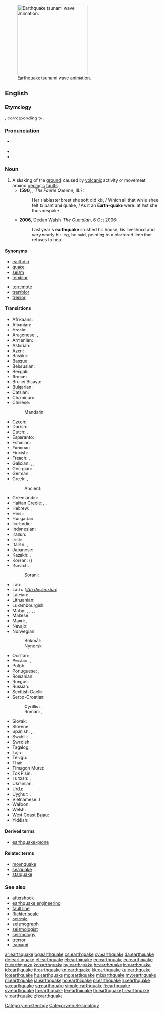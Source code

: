{{versity|Tectonic hazards/Earthquake}}
[[File:2004 tsunami animation.gif|thumb|230px|Earthquake tsunami wave [[animation]].]]
==English==
{{wikipedia}}

===Etymology===
{{etyl|enm|en}} {{term|ertheqwake|lang=enm}}, corresponding to {{compound|earth|quake|lang=en}}.

===Pronunciation===
* {{a|UK}} {{IPA|/ˈəːθkweɪk/|lang=en}}
* {{audio|En-us-earthquake.ogg|Audio (USA)|lang=en}}
* {{rhymes|eɪk|lang=en}}

===Noun===
{{en-noun}}

# A shaking of the [[ground]], caused by [[volcanic]] activity or movement around [[geologic]] [[fault]]s. {{defdate|from 14th c.}}
#* '''1590''', {{w|Edmund Spenser}}, ''The Faerie Queene'', III.2:
#*: Her alablaster brest she soft did kis, / Which all that while shee felt to pant and quake, / As it an '''Earth-quake''' were: at last she thus bespake.
#* '''2006''', Declan Walsh, ''The Guardian'', 6 Oct 2006:
#*: Last year's '''earthquake''' crushed his house, his livelihood and very nearly his leg, he said, pointing to a plastered limb that refuses to heal.

====Synonyms====
{{top2}}
* [[earthdin]]
* [[quake]]
* [[seism]]
* [[temblor]]
{{mid2}}
* [[terremote]]
* [[tremblor]]
* [[tremor]]
{{bottom}}

====Translations====
{{trans-top|shaking of the surface of a planet}}
* Afrikaans: {{t|af|ardbewing}}
* Albanian: {{t|sq|tërmet|m}}
* Arabic: {{t|ar|زلزال|m|tr=zilzāl}}
* Aragonese: {{t|an|tierratremo}}, {{t|an|terrentrín}}
* Armenian: {{t|hy|երկրաշարժ|tr=erkrašarž}}
* Asturian: {{t|ast|terremotu|m}}
* Azeri: {{t+|az|zəlzələ}}
* Bashkir: {{t|ba|ер тетрәү|sc=Cyrl}}
* Basque: {{t+|eu|lurrikara}}
* Belarusian: {{t|be|землятрус|m|tr=zemljatrús}}
* Bengali: {{t|bn|ভূমিকম্প|tr=bhumikômpô|sc=Beng}}
* Breton: {{t+|br|kren-douar|m}}
* Brunei Bisaya: {{t|bsb|gampa bumi}}
* Bulgarian: {{t+|bg|земетресение|n|tr=zemetresénie}}
* Catalan: {{t+|ca|terratrèmol|m}}
* Chamicuro: {{t|ccc|ijmulalaki}}
* Chinese:
*: Mandarin: {{t+|cmn|地震|tr=dìzhèn|sc=Hani}}
* Czech: {{t+|cs|zemětřesení|n}}
* Danish: {{t+|da|jordskælv|n}}
* Dutch: {{t+|nl|aardbeving|f}}, {{t+|nl|aardschok|m}}
* Esperanto: {{t|eo|tertremo}}
* Estonian: {{t|et|maavärin}}
* Faroese: {{t+|fo|jarðskjálvti}}
* Finnish: {{t+|fi|maanjäristys}}
* French: {{t+|fr|tremblement de terre|m}}, {{t+|fr|séisme|m}}
* Galician: {{t|gl|terremoto}}, {{t|gl|terramoto}}, {{t|gl|sismo}}
* Georgian: {{t|ka|მიწისძვრა|tr=micisjvra|sc=Geor}}
* German: {{t+|de|Erdbeben|n}}
* Greek: {{t+|el|σεισμός|m|tr=seismós}}, {{qualifier|personification}} {{t+|el|Εγκέλαδος|m|tr=Egkélados}}
*: Ancient: {{t|grc|σεισμός|m|sc=polytonic}}
* Greenlandic: {{t|kl|nunap sajunnera}}
* Haitian Creole: {{t|ht|tranbleman detè}}, {{t|ht|tranblemanntè}}, {{t|ht|tranblemandtè}}
* Hebrew: {{t+|he|רעידת אדמה|f|tr=reidat adama}}, {{t|he|רעש אדמה|m|tr=raash adama}}
* Hindi: {{t|hi|भूकंप|m|tr=bhūkamp}}
* Hungarian: {{t+|hu|földrengés}}
* Icelandic: {{t+|is|jarðskjálfti|m}}
* Indonesian: {{t+|id|gempa bumi}}
* Iranun: {{t|ill|linug}}
* Irish: {{t|ga|crith talún|m}}
* Italian: {{t+|it|terremoto|m}}, {{t+|it|sisma|m}}
* Japanese: {{t+|ja|地震|tr=じしん, jishin}}
* Kazakh: {{t|kk|жер сілкіну|tr=jer silkinu|sc=Cyrl}}, {{t|kk|зілзала|tr=zilzala|sc=Cyrl}}
* Korean: {{t+|ko|지진|sc=Hang}} ({{t+|ko|地震|sc=Hani}})
* Kurdish: {{t+|ku|erdhej|f|sc=ku-Arab}}
*: Sorani: {{t|ku|بوومه‌له‌رزه‌}}
{{trans-mid}}
* Lao: {{t+|lo|ແຜ່ນດິນໄຫວ|sc=Laoo}}
* Latin: {{t|la|terraemotus|m}} ''([[:Appendix:Latin_fourth_declension|4th declension]])''
* Latvian: {{t|lv|zemestrīce|f}}
* Lithuanian: {{t|lt|žemės drebėjimas|m}}
* Luxembourgish: {{t|lb|Äerdbiewen}}
* Malay: {{t|ms|gempa}}, {{t|ms|gempa bumi}}, {{t|ms|goyang gempa}}, {{t|ms|tanah goyang}}, {{t|ms|lindu}}
* Maltese: {{t|mt|terremot|m}}
* Maori: {{t|mi|rū}}, {{t|mi|rūwhenua}}
* Navajo: {{t|nv|kéyah haʼdéísná}}
* Norwegian:
*: Bokmål: {{t+|nb|jordskjelv|n}}
*: Nynorsk: {{t|nn|jordskjelv|m|n}}
* Occitan: {{t+|oc|tèrratrem}}, {{t+|oc|tèrratremol}}
* Persian: {{t+|fa|زمین‌لرزه|tr=zamin-e larze}}, {{t+|fa|زلزله|tr=zelzele}}
* Polish: {{t+|pl|trzęsienie ziemi|n}}
* Portuguese: {{t+|pt|terramoto|m}}, {{t+|pt|terremoto|m}}, {{t|pt|tremor de terra|m}}
* Romanian: {{t+|ro|cutremur|n}}
* Rungus: {{t|drg|gumugul ot pomogunan}}
* Russian: {{t+|ru|землетрясение|n|tr=zemletrjasénije}}
* Scottish Gaelic: {{t|gd|crith-thalmhainn|f}}
* Serbo-Croatian:
*: Cyrillic: {{t|sh|земљотрес|m|sc=Cyrl}}, {{t|sh|потрес|m|sc=Cyrl}}
*: Roman: {{t|sh|zemljotres|m}}, {{t|sh|potres|m}}
* Slovak: {{t|sk|zemetrasenie|n}}
* Slovene: {{t+|sl|potres|m}}
* Spanish: {{t+|es|terremoto|m}}, {{t+|es|temblor|m}}, {{t+|es|chaka|f}}
* Swahili: {{t-check|sw|tetemeko|c5|c6}}
* Swedish: {{t+|sv|jordbävning|c}}
* Tagalog: {{t+|tl|lindol}}
* Tajik: {{t|tg|заминларза|tr=zaminlarza|sc=Cyrl}}
* Telugu: {{t+|te|భూకంపం|tr=bhookampam|sc=Telu}}
* Thai: {{t+|th|แผ่นดินไหว|tr=pàen din wăi}}
* Timugon Murut: {{t|tih|gongon ru tana}}
* Tok Pisin: {{t|tpi|guria}}
* Turkish: {{t+|tr|deprem}}, {{t+|tr|zelzele}}
* Ukrainian: {{t|uk|землетрус|m|tr=zemletrús}}
* Urdu: {{t|ur|زلزلہ|tr=zalzalā}}
* Uyghur: {{t|ug|زىلزىلە|tr=zilzile|sc=ug-Arab}}, {{t+|ug|يەر تەۋرەش|tr=yer tewresh|sc=ug-Arab}}
* Vietnamese: {{t|vi|địa chấn}} ({{t|vi|地震|sc=Hani}}), {{t+|vi|động đất}}
* Walloon: {{t|wa|tronnmint d' tere}}
* Welsh: {{t+|cy|daeargryn}}
* West Coast Bajau: {{t|bdr|linug}}
* Yiddish: {{t|yi|ערטקווייק|sc=Hebr}}
{{trans-bottom}}

====Derived terms====
* [[earthquake-prone]]

====Related terms====
* [[moonquake]]
* [[seaquake]]
* [[starquake]]

===See also===
* [[aftershock]]
* [[earthquake engineering]]
* [[fault line]]
* [[Richter scale]]
* [[seismic]]
* [[seismograph]]
* [[seismologist]]
* [[seismology]]
* [[tremor]]
* [[tsunami]]

[[Category:en:Geology]]
[[Category:en:Seismology]]

[[ar:earthquake]]
[[bg:earthquake]]
[[cs:earthquake]]
[[cy:earthquake]]
[[da:earthquake]]
[[de:earthquake]]
[[et:earthquake]]
[[el:earthquake]]
[[eo:earthquake]]
[[eu:earthquake]]
[[fr:earthquake]]
[[ko:earthquake]]
[[hy:earthquake]]
[[hr:earthquake]]
[[io:earthquake]]
[[id:earthquake]]
[[it:earthquake]]
[[kn:earthquake]]
[[kk:earthquake]]
[[ku:earthquake]]
[[lo:earthquake]]
[[hu:earthquake]]
[[mg:earthquake]]
[[ml:earthquake]]
[[my:earthquake]]
[[nl:earthquake]]
[[ja:earthquake]]
[[no:earthquake]]
[[pl:earthquake]]
[[ru:earthquake]]
[[sa:earthquake]]
[[sq:earthquake]]
[[simple:earthquake]]
[[fi:earthquake]]
[[sv:earthquake]]
[[ta:earthquake]]
[[te:earthquake]]
[[th:earthquake]]
[[tr:earthquake]]
[[vi:earthquake]]
[[zh:earthquake]]